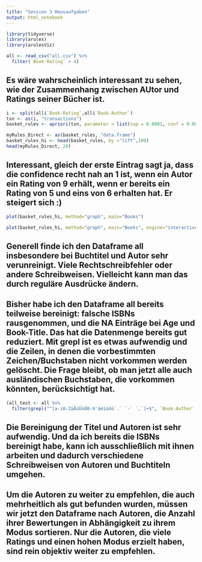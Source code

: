 ```yaml
---
title: "Session 3 Hausaufgaben"
output: html_notebook
---
```



```r
library(tidyverse)
library(arules)
library(arulesViz)
```


```r
all <- read_csv("all.csv") %>%
  filter(`Book-Rating` > 4)
```

## Es wäre wahrscheinlich interessant zu sehen, wie der Zusammenhang zwischen AUtor und Ratings seiner Bücher ist.

```r
i <- split(all$`Book-Rating`,all$`Book-Author`)
txn <- as(i, "transactions")
basket_rules <- apriori(txn, parameter = list(sup = 0.0001, conf = 0.001, minlen=3, target="rules"))
```


```r
myRules_Direct <- as(basket_rules, "data.frame")
basket_rules_hi <- head(basket_rules, by ="lift",100)
head(myRules_Direct, 20)
```

## Interessant, gleich der erste Eintrag sagt ja, dass die confidence recht nah an 1 ist, wenn ein Autor ein Rating von 9 erhält, wenn er bereits ein Rating von 5 und eins von 6 erhalten hat. Er steigert sich :)

```r
plot(basket_rules_hi, method="graph", main="Books")
```


```r
plot(basket_rules_hi, method="graph", main="Books", engine="interactive")
```

## Generell finde ich den Dataframe all insbesondere bei Buchtitel und Autor sehr verunreinigt. Viele Rechtschreibfehler oder andere Schreibweisen. Vielleicht kann man das durch reguläre Ausdrücke ändern.

## Bisher habe ich den Dataframe all bereits teilweise bereinigt: falsche ISBNs rausgenommen, und die NA Einträge bei Age und Book-Title. Das hat die Datenmenge bereits gut reduziert. Mit grepl ist es etwas aufwendig und die Zeilen, in denen die vorbestimmten Zeichen/Buchstaben nicht vorkommen werden gelöscht. Die Frage bleibt, ob man jetzt alle auch ausländischen Buchstaben, die vorkommen könnten, berücksichtigt hat.

```r
(all_test <- all %>%
  filter(grepl("^[a-zA-ZäÄüÜöÖ0-9'áéíúó&`.` `-` `,`]+$", `Book-Author`, )))
```

## Die Bereinigung der Titel und Autoren ist sehr aufwendig. Und da ich bereits die ISBNs bereinigt habe, kann ich ausschließlich mit ihnen arbeiten und dadurch verschiedene Schreibweisen von Autoren und Buchtiteln umgehen.
## Um die Autoren zu weiter zu empfehlen, die auch mehrheitlich als gut befunden wurden, müssen wir jetzt den Dataframe nach Autoren, die Anzahl ihrer Bewertungen in Abhängigkeit zu ihrem Modus sortieren. Nur die Autoren, die viele Ratings und einen hohen Modus erzielt haben, sind rein objektiv weiter zu empfehlen.



